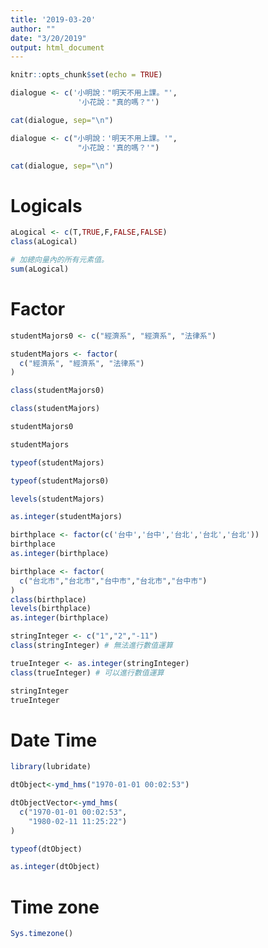 ```yaml
---
title: '2019-03-20'
author: ""
date: "3/20/2019"
output: html_document
---
```


```r
knitr::opts_chunk$set(echo = TRUE)
```

```r
dialogue <- c('小明說："明天不用上課。"',
               '小花說："真的嗎？"')

cat(dialogue, sep="\n")
```

```r
dialogue <- c("小明說：'明天不用上課。'",
               "小花說：'真的嗎？'")

cat(dialogue, sep="\n")
```

# Logicals

```r
aLogical <- c(T,TRUE,F,FALSE,FALSE)
class(aLogical)
```

```r
# 加總向量內的所有元素值。
sum(aLogical)
```

# Factor

```r
studentMajors0 <- c("經濟系", "經濟系", "法律系")
```


```r
studentMajors <- factor(
  c("經濟系", "經濟系", "法律系")
)
```

```r
class(studentMajors0)
```

```r
class(studentMajors)
```

```r
studentMajors0
```

```r
studentMajors
```

```r
typeof(studentMajors)
```


```r
typeof(studentMajors0)
```

```r
levels(studentMajors)
```

```r
as.integer(studentMajors)
```

```r
birthplace <- factor(c('台中','台中','台北','台北','台北'))
birthplace
as.integer(birthplace)
```

```r
birthplace <- factor(
  c("台北市","台北市","台中市","台北市","台中市")
)
class(birthplace)
levels(birthplace)
as.integer(birthplace)
```


```r
stringInteger <- c("1","2","-11")
class(stringInteger) # 無法進行數值運算
```

```r
trueInteger <- as.integer(stringInteger)
class(trueInteger) # 可以進行數值運算
```


```r
stringInteger
trueInteger
```

# Date Time

```r
library(lubridate)
```


```r
dtObject<-ymd_hms("1970-01-01 00:02:53") 
```


```r
dtObjectVector<-ymd_hms(
  c("1970-01-01 00:02:53",
    "1980-02-11 11:25:22")
)
```

```r
typeof(dtObject)
```

```r
as.integer(dtObject)
```

# Time zone

```r
Sys.timezone()
```

